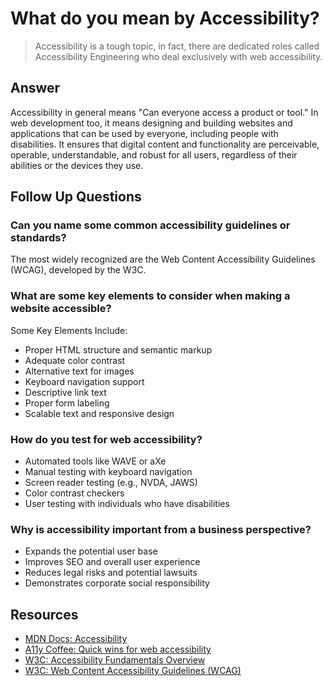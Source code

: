 
# What do you mean by Accessibility?

> Accessibility is a tough topic, in fact, there are dedicated roles called Accessibility Engineering who deal exclusively with web accessibility.

## Answer

Accessibility in general means "Can everyone access a product or tool." In web development too, it means designing and building websites and applications that can be used by everyone, including people with disabilities. It ensures that digital content and functionality are perceivable, operable, understandable, and robust for all users, regardless of their abilities or the devices they use.

## Follow Up Questions

### Can you name some common accessibility guidelines or standards?

The most widely recognized are the Web Content Accessibility Guidelines (WCAG), developed by the W3C.

### What are some key elements to consider when making a website accessible?

Some Key Elements Include:

- Proper HTML structure and semantic markup
- Adequate color contrast
- Alternative text for images
- Keyboard navigation support
- Descriptive link text
- Proper form labeling
- Scalable text and responsive design

### How do you test for web accessibility?

- Automated tools like WAVE or aXe
- Manual testing with keyboard navigation
- Screen reader testing (e.g., NVDA, JAWS)
- Color contrast checkers
- User testing with individuals who have disabilities

### Why is accessibility important from a business perspective?

- Expands the potential user base
- Improves SEO and overall user experience
- Reduces legal risks and potential lawsuits
- Demonstrates corporate social responsibility

## Resources

- [MDN Docs: Accessibility](https://developer.mozilla.org/en-US/docs/Learn/Accessibility/What_is_accessibility)
- [A11y Coffee: Quick wins for web accessibility](https://a11y.coffee/quick-wins/)
- [W3C: Accessibility Fundamentals Overview](https://www.w3.org/WAI/fundamentals/)
- [W3C: Web Content Accessibility Guidelines (WCAG)](https://www.w3.org/WAI/standards-guidelines/wcag/)